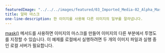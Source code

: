 ---
featuredImage: "../../../images/featured/03_Imported_Media-02_Alpha_Mask-thumbnail.png"
title: 알파 마스크
one-line-description: 한 이미지를 사용해 다른 이미지의 일부를 잘라냅니다.
---

<a href="https://p5js.org/reference/#/p5/mask" target="_blank">mask()</a> 메서드를 사용하면 이미지의 마스크를 만들어 이미지의 다른 부분에서 투명도를 지정할 수 있습니다.
이 예제를 로컬에서 실행하려면 두 개의 이미지 파일과 실행 중인 로컬 서버가 필요합니다.
